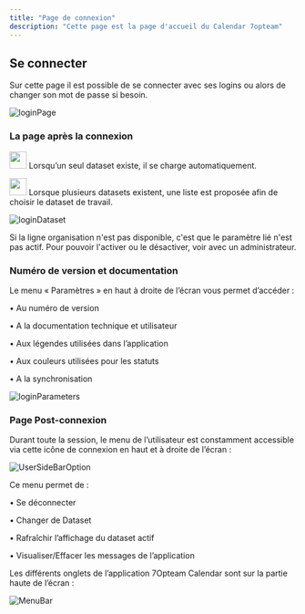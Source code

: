 ```yaml
---
title: "Page de connexion"
description: "Cette page est la page d'accueil du Calendar 7opteam"
---
```


## Se connecter

Sur cette page il est possible de se connecter avec ses logins ou alors de changer son mot de passe si besoin.

![loginPage](/public/assets/doc-screen/doc-loginpage.png)

### La page après la connexion

<img width="30" noZoom src="/public/assets/doc-screen/RemarksIcon.png" /> Lorsqu’un
seul dataset existe, il se charge automatiquement.

<img width="30" noZoom src="/public/assets/doc-screen/RemarksIcon.png" /> Lorsque
plusieurs datasets existent, une liste est proposée afin de choisir le dataset de
travail.

![loginDataset](/public/assets/doc-screen/doc-logindataset.png)

Si la ligne organisation n'est pas disponible, c'est que le paramètre lié n'est pas actif. Pour pouvoir l'activer ou le désactiver, voir avec un administrateur.

### Numéro de version et documentation

Le menu « Paramètres » en haut à droite de l’écran vous permet d’accéder :

• Au numéro de version

• A la documentation technique et utilisateur

• Aux légendes utilisées dans l’application

• Aux couleurs utilisées pour les statuts

• A la synchronisation

![loginParameters](/public/assets/doc-screen/doc-loginparameters.png)

### Page Post-connexion

Durant toute la session, le menu de l’utilisateur est constamment accessible via cette icône de
connexion en haut et à droite de l’écran :

![UserSideBarOption](/public/assets/doc-screen/doc-UserSide.png)

Ce menu permet de :

• Se déconnecter

• Changer de Dataset

• Rafraîchir l’affichage du dataset actif

• Visualiser/Effacer les messages de l’application

Les différents onglets de l’application 7Opteam Calendar sont sur la partie haute de l’écran :

![MenuBar](/public/assets/doc-screen/doc-MenuBar.png)